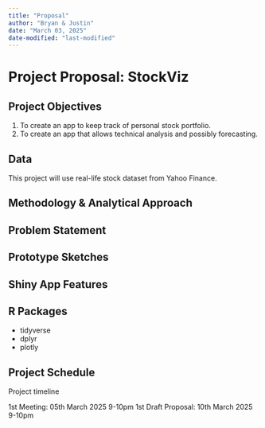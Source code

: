 ```yaml
---
title: "Proposal"
author: "Bryan & Justin"
date: "March 03, 2025"
date-modified: "last-modified" 
---
```


# Project Proposal: StockViz

## Project Objectives

1.  To create an app to keep track of personal stock portfolio.
2.  To create an app that allows technical analysis and possibly forecasting.

## Data

This project will use real-life stock dataset from Yahoo Finance.

## Methodology & Analytical Approach

## Problem Statement

## Prototype Sketches

## Shiny App Features

## R Packages

-   tidyverse
-   dplyr
-   plotly

## Project Schedule

Project timeline

1st Meeting: 05th March 2025 9-10pm 1st Draft Proposal: 10th March 2025 9-10pm
